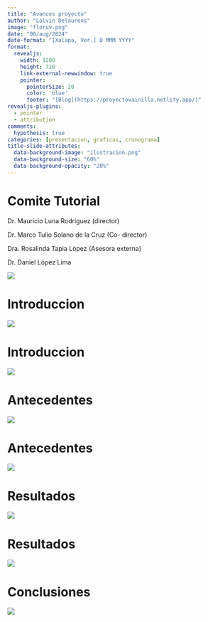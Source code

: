 ```yaml
---
title: "Avances proyecto"
author: "Lolvin Delaurens"
image: "floruv.png"
date: "08/aug/2024"
date-format: "[Xalapa, Ver.] D MMM YYYY"
format: 
  revealjs:
    width: 1280
    height: 720
    link-external-newwindow: true
    pointer:
      pointerSize: 20
      color: 'blue'
      footer: "[Blog](https://proyectovainilla.netlify.app/)"
revealjs-plugins:
  - pointer
  - attribution
comments:
  hypothesis: true
categories: [presentacion, graficas, cronograma]
title-slide-attributes: 
  data-background-image: "ilustracion.png"
  data-background-size: "60%"
  data-background-opacity: "20%"
---
```


# Comite Tutorial

Dr. Mauricio Luna Rodriguez (director)

Dr. Marco Tulio Solano de la Cruz (Co- director)

Dra. Rosalinda Tapia López (Asesora externa)

Dr. Daniel López Lima

![](floruv.png){width="right"}

# Introduccion

![](Presentación1/Diapositiva1.JPG){fig-align="center"}

# Introduccion 

![](Presentación1/Diapositiva2.JPG){fig-align="center"} 

# Antecedentes

![](Presentación1/Diapositiva3.JPG){fig-align="center"}

# Antecedentes

![](Presentación1/Diapositiva4.JPG){fig-align="center"}

# Resultados

![](Presentación1/Diapositiva5.JPG){fig-align="center"}

# Resultados

![](Presentación1/Diapositiva6.JPG){fig-align=}

# Conclusiones

![](Presentación1/Diapositiva7.JPG){fig-align=}

